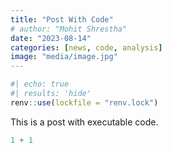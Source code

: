 ```yaml
---
title: "Post With Code"
# author: "Mohit Shrestha"
date: "2023-08-14"
categories: [news, code, analysis]
image: "media/image.jpg"
---
```


```r
#| echo: true
#| results: 'hide'
renv::use(lockfile = "renv.lock")
```

This is a post with executable code.

```r
1 + 1
```
